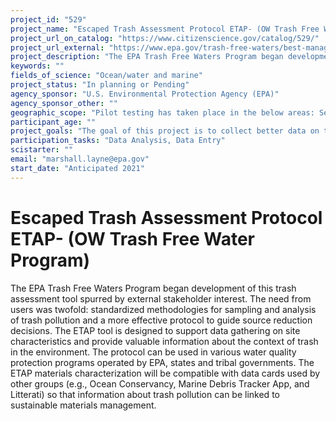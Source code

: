 ```yaml
---
project_id: "529"
project_name: "Escaped Trash Assessment Protocol ETAP- (OW Trash Free Water Program)"
project_url_on_catalog: "https://www.citizenscience.gov/catalog/529/"
project_url_external: "https://www.epa.gov/trash-free-waters/best-management-practices-tools"
project_description: "The EPA Trash Free Waters Program began development of this trash assessment tool spurred by external stakeholder interest.  The need from users was twofold:  standardized methodologies for sampling and analysis of trash pollution and a more effective protocol to guide source reduction decisions. The ETAP tool is designed to support data gathering on site characteristics and provide valuable information about the context of trash in the environment. The protocol can be used in various water quality protection programs operated by EPA, states and tribal governments. The ETAP materials characterization will be compatible with data cards used by other groups (e.g., Ocean Conservancy, Marine Debris Tracker App, and Litterati) so that information about trash pollution can be linked to sustainable materials management."
keywords: ""
fields_of_science: "Ocean/water and marine"
project_status: "In planning or Pending"
agency_sponsor: "U.S. Environmental Protection Agency (EPA)"
agency_sponsor_other: ""
geographic_scope: "Pilot testing has taken place in the below areas: Seattle, WA; Mobile Bay, LA; Atlanta, GA; Kansas City; MO; Mystic River, MA; Multiple locations outside of SF, CA and multiple locations outside of LA, CA; Multiple locations along the Gulf Coast. After publication, this protocol will be available for users across the nation."
participant_age: ""
project_goals: "The goal of this project is to collect better data on trash loadings and a variety of other trash characteristics to inform potential upstream sources of trash in water using EPA's Escaped Trash Assessment Protocol (ETAP)."
participation_tasks: "Data Analysis, Data Entry"
scistarter: ""
email: "marshall.layne@epa.gov"
start_date: "Anticipated 2021"
---
```


# Escaped Trash Assessment Protocol ETAP- (OW Trash Free Water Program)

The EPA Trash Free Waters Program began development of this trash assessment tool spurred by external stakeholder interest.  The need from users was twofold:  standardized methodologies for sampling and analysis of trash pollution and a more effective protocol to guide source reduction decisions. The ETAP tool is designed to support data gathering on site characteristics and provide valuable information about the context of trash in the environment. The protocol can be used in various water quality protection programs operated by EPA, states and tribal governments. The ETAP materials characterization will be compatible with data cards used by other groups (e.g., Ocean Conservancy, Marine Debris Tracker App, and Litterati) so that information about trash pollution can be linked to sustainable materials management.
